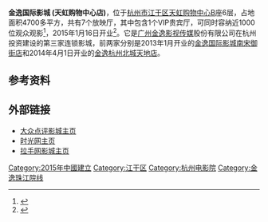 '''金逸国际影城 (天虹购物中心店)'''，位于[[杭州市|杭州市]][[江干区|江干区]][[杭州天虹购物中心|天虹购物中心]]B座6层，占地面积4700多平方，共有7个放映厅，其中包含1个VIP贵宾厅，可同时容纳近1000位观众观影<ref >{{cite web |url=http://hangzhou.lashou.com/movies/cinema/10436 |language= |title=金逸国际影城-杭州天虹购物中心店 |publisher=拉手网 |date= |accessdate=2015-9 |archive-url=https://web.archive.org/web/20150419084621/http://hangzhou.lashou.com/movies/cinema/10436 |archive-date=2015-04-19 |dead-url=yes }}</ref>，2015年1月16日开业<ref>{{Cite web |url=http://blog.sina.com.cn/s/blog_a681f4960102vbdq.html |title=金逸影城天虹购物中心店1月16日盛大起航 |accessdate=2015-09-20 |archive-date=2016-03-04 |archive-url=https://web.archive.org/web/20160304142801/http://blog.sina.com.cn/s/blog_a681f4960102vbdq.html |dead-url=no }}</ref>。它是[[广州|广州]][[金逸影视传媒|金逸影视传媒]]股份有限公司在杭州投资建设的第三家连锁影城，前两家分别是2013年1月开业的[[金逸国际影城南宋御街店|金逸国际影城南宋御街店]]和2014年4月1日开业的[[金逸杭州北城天地店|金逸杭州北城天地店]]。

== 参考资料 ==
{{reflist}}

== 外部链接 ==
*[http://www.dianping.com/shop/18641242 大众点评影城主页] {{Wayback|url=http://www.dianping.com/shop/18641242 |date=20150410035951 }}
*[http://theater.mtime.com/China_Zhejiang_Province_Hangzhou_Jiangganqu/6592/ 时光网主页] {{Wayback|url=http://theater.mtime.com/China_Zhejiang_Province_Hangzhou_Jiangganqu/6592/ |date=20150930172837 }}
*[https://web.archive.org/web/20150419084621/http://hangzhou.lashou.com/movies/cinema/10436 拉手网影城主页]

{{杭州电影院}}

[[Category:2015年中國建立|Category:2015年中國建立]]
[[Category:江干区|Category:江干区]]
[[Category:杭州电影院|Category:杭州电影院]]
[[Category:金逸珠江院线|Category:金逸珠江院线]]